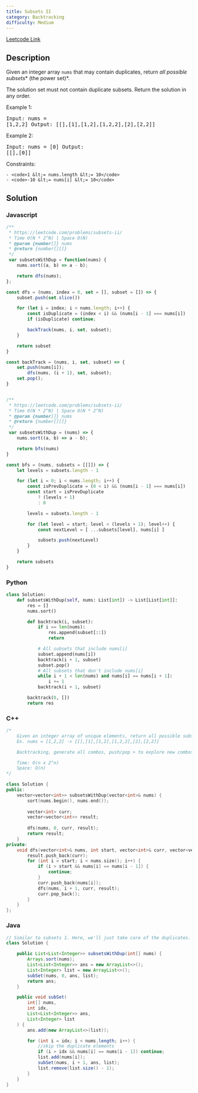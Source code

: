 ```yaml
---
title: Subsets II
category: Backtracking
difficulty: Medium
---
```


<Callout>

[Leetcode Link](https://leetcode.com/problems/subsets-ii)

</Callout>

## Description
Given an integer array <code>nums</code> that may contain duplicates, return *all possible* <span data-keyword="subset">*subsets*</span>* (the power set)*.

The solution set must not contain duplicate subsets. Return the solution in any order.

 
Example 1:
<br /><pre className="overflow-x-auto">Input: nums = [1,2,2]
Output: [[],[1],[1,2],[1,2,2],[2],[2,2]]
</pre>Example 2:
<br /><pre className="overflow-x-auto">Input: nums = [0]
Output: [[],[0]]
</pre>
 
Constraints:


	- <code>1 &lt;= nums.length &lt;= 10</code>
	- <code>-10 &lt;= nums[i] &lt;= 10</code>



## Solution

### Javascript
```javascript
/**
 * https://leetcode.com/problems/subsets-ii/
 * Time O(N * 2^N) | Space O(N)
 * @param {number[]} nums
 * @return {number[][]}
 */
 var subsetsWithDup = function(nums) {
    nums.sort((a, b) => a - b);

    return dfs(nums);
};

const dfs = (nums, index = 0, set = [], subset = []) => {
    subset.push(set.slice())

    for (let i = index; i < nums.length; i++) {
        const isDuplicate = (index < i) && (nums[i - 1] === nums[i])
        if (isDuplicate) continue;

        backTrack(nums, i, set, subset);
    }

    return subset
}

const backTrack = (nums, i, set, subset) => {
    set.push(nums[i]);
        dfs(nums, (i + 1), set, subset);
    set.pop();
}


/**
 * https://leetcode.com/problems/subsets-ii/
 * Time O(N * 2^N) | Space O(N * 2^N)
 * @param {number[]} nums
 * @return {number[][]}
 */
 var subsetsWithDup = (nums) => {
    nums.sort((a, b) => a - b);

    return bfs(nums)
}

const bfs = (nums, subsets = [[]]) => {
    let levels = subsets.length - 1

    for (let i = 0; i < nums.length; i++) {
        const isPrevDuplicate = (0 < i) && (nums[i - 1] === nums[i])
        const start = isPrevDuplicate
            ? (levels + 1)
            : 0

        levels = subsets.length - 1

        for (let level = start; level < (levels + 1); level++) {
            const nextLevel = [ ...subsets[level], nums[i] ]

            subsets.push(nextLevel)
        }
    }

    return subsets
}
```
### Python
```python
class Solution:
    def subsetsWithDup(self, nums: List[int]) -> List[List[int]]:
        res = []
        nums.sort()

        def backtrack(i, subset):
            if i == len(nums):
                res.append(subset[::])
                return

            # All subsets that include nums[i]
            subset.append(nums[i])
            backtrack(i + 1, subset)
            subset.pop()
            # All subsets that don't include nums[i]
            while i + 1 < len(nums) and nums[i] == nums[i + 1]:
                i += 1
            backtrack(i + 1, subset)

        backtrack(0, [])
        return res

```
### C++
```cpp
/*
    Given an integer array of unique elements, return all possible subsets (the power set)
    Ex. nums = [1,2,2] -> [[],[1],[1,2],[1,2,2],[2],[2,2]]

    Backtracking, generate all combos, push/pop + to explore new combos, skip duplicates

    Time: O(n x 2^n)
    Space: O(n)
*/

class Solution {
public:
    vector<vector<int>> subsetsWithDup(vector<int>& nums) {
        sort(nums.begin(), nums.end());
        
        vector<int> curr;
        vector<vector<int>> result;
        
        dfs(nums, 0, curr, result);
        return result;
    }
private:
    void dfs(vector<int>& nums, int start, vector<int>& curr, vector<vector<int>>& result) {
        result.push_back(curr);
        for (int i = start; i < nums.size(); i++) {
            if (i > start && nums[i] == nums[i - 1]) {
                continue;
            }
            curr.push_back(nums[i]);
            dfs(nums, i + 1, curr, result);
            curr.pop_back();
        }
    }
};

```
### Java
```java
// Similar to subsets 1. Here, we'll just take care of the duplicates.
class Solution {

    public List<List<Integer>> subsetsWithDup(int[] nums) {
        Arrays.sort(nums);
        List<List<Integer>> ans = new ArrayList<>();
        List<Integer> list = new ArrayList<>();
        subSet(nums, 0, ans, list);
        return ans;
    }

    public void subSet(
        int[] nums,
        int idx,
        List<List<Integer>> ans,
        List<Integer> list
    ) {
        ans.add(new ArrayList<>(list));

        for (int i = idx; i < nums.length; i++) {
            //skip the duplicate elements
            if (i > idx && nums[i] == nums[i - 1]) continue;
            list.add(nums[i]);
            subSet(nums, i + 1, ans, list);
            list.remove(list.size() - 1);
        }
    }
}

```


